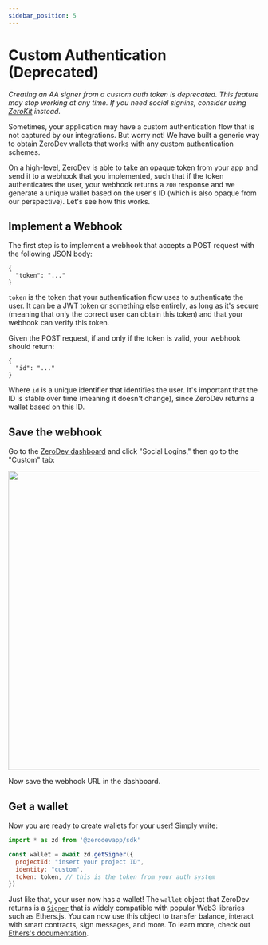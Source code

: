 ```yaml
---
sidebar_position: 5
---
```


# Custom Authentication (Deprecated)

*Creating an AA signer from a custom auth token is deprecated.  This feature may stop working at any time.  If you need social signins, consider using [ZeroKit](/zerokit/getting-started) instead.*

Sometimes, your application may have a custom authentication flow that is not captured by our integrations.  But worry not!  We have built a generic way to obtain ZeroDev wallets that works with any custom authentication schemes.

On a high-level, ZeroDev is able to take an opaque token from your app and send it to a webhook that you implemented, such that if the token authenticates the user, your webhook returns a `200` response and we generate a unique wallet based on the user's ID (which is also opaque from our perspective).  Let's see how this works.

## Implement a Webhook

The first step is to implement a webhook that accepts a POST request with the following JSON body:

```
{
  "token": "..."
}
```

`token` is the token that your authentication flow uses to authenticate the user.  It can be a JWT token or something else entirely, as long as it's secure (meaning that only the correct user can obtain this token) and that your webhook can verify this token.

Given the POST request, if and only if the token is valid, your webhook should return:

```
{
  "id": "..."
}
```

Where `id` is a unique identifier that identifies the user.  It's important that the ID is stable over time (meaning it doesn't change), since ZeroDev returns a wallet based on this ID.

## Save the webhook

Go to the [ZeroDev dashboard](https://dashboard.zerodev.app/) and click "Social Logins," then go to the "Custom" tab:

<p align="center">
  <img src="/img/custom_login.png" width="600" />
</p>

Now save the webhook URL in the dashboard.

## Get a wallet

Now you are ready to create wallets for your user!  Simply write:

```javascript
import * as zd from '@zerodevapp/sdk'

const wallet = await zd.getSigner({
  projectId: "insert your project ID",
  identity: "custom",
  token: token, // this is the token from your auth system
})
```

Just like that, your user now has a wallet!  The `wallet` object that ZeroDev returns is a [`Signer`](https://docs.ethers.io/v5/api/signer/#Signer) that is widely compatible with popular Web3 libraries such as Ethers.js.  You can now use this object to transfer balance, interact with smart contracts, sign messages, and more.  To learn more, check out [Ethers's documentation](https://docs.ethers.io/v5/getting-started/).
